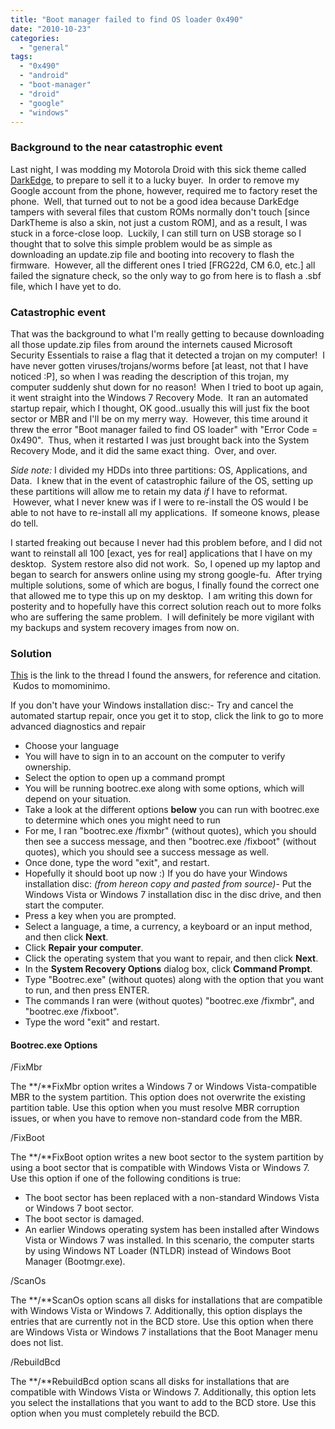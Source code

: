 ```yaml
---
title: "Boot manager failed to find OS loader 0x490"
date: "2010-10-23"
categories: 
  - "general"
tags: 
  - "0x490"
  - "android"
  - "boot-manager"
  - "droid"
  - "google"
  - "windows"
---
```


### Background to the near catastrophic event

Last night, I was modding my Motorola Droid with this sick theme called [DarkEdge](darkedge.davekover.com), to prepare to sell it to a lucky buyer.  In order to remove my Google account from the phone, however, required me to factory reset the phone.  Well, that turned out to not be a good idea because DarkEdge tampers with several files that custom ROMs normally don't touch \[since DarkTheme is also a skin, not just a custom ROM\], and as a result, I was stuck in a force-close loop.  Luckily, I can still turn on USB storage so I thought that to solve this simple problem would be as simple as downloading an update.zip file and booting into recovery to flash the firmware.  However, all the different ones I tried \[FRG22d, CM 6.0, etc.\] all failed the signature check, so the only way to go from here is to flash a .sbf file, which I have yet to do.

### Catastrophic event

That was the background to what I'm really getting to because downloading all those update.zip files from around the internets caused Microsoft Security Essentials to raise a flag that it detected a trojan on my computer!  I have never gotten viruses/trojans/worms before \[at least, not that I have noticed :P\], so when I was reading the description of this trojan, my computer suddenly shut down for no reason!  When I tried to boot up again, it went straight into the Windows 7 Recovery Mode.  It ran an automated startup repair, which I thought, OK good..usually this will just fix the boot sector or MBR and I'll be on my merry way.  However, this time around it threw the error "Boot manager failed to find OS loader" with "Error Code = 0x490".  Thus, when it restarted I was just brought back into the System Recovery Mode, and it did the same exact thing.  Over, and over.

_Side note:_ I divided my HDDs into three partitions: OS, Applications, and Data.  I knew that in the event of catastrophic failure of the OS, setting up these partitions will allow me to retain my data _if_ I have to reformat.  However, what I never knew was if I were to re-install the OS would I be able to not have to re-install all my applications.  If someone knows, please do tell.

I started freaking out because I never had this problem before, and I did not want to reinstall all 100 \[exact, yes for real\] applications that I have on my desktop.  System restore also did not work.  So, I opened up my laptop and began to search for answers online using my strong google-fu.  After trying multiple solutions, some of which are bogus, I finally found the correct one that allowed me to type this up on my desktop.  I am writing this down for posterity and to hopefully have this correct solution reach out to more folks who are suffering the same problem.  I will definitely be more vigilant with my backups and system recovery images from now on.

### Solution

[This](http://social.answers.microsoft.com/Forums/en-US/w7repair/thread/81789756-858e-4adc-a25b-2c0d0c234e0d) is the link to the thread I found the answers, for reference and citation.  Kudos to momominimo.

If you don't have your Windows installation disc:- Try and cancel the automated startup repair, once you get it to stop, click the link to go to more advanced diagnostics and repair
- Choose your language
- You will have to sign in to an account on the computer to verify ownership.
- Select the option to open up a command prompt
- You will be running bootrec.exe along with some options, which will depend on your situation.
- Take a look at the different options **below** you can run with bootrec.exe to determine which ones you might need to run
- For me, I ran "bootrec.exe /fixmbr" (without quotes), which you should then see a success message, and then "bootrec.exe /fixboot" (without quotes), which you should see a success message as well.
- Once done, type the word "exit", and restart.
- Hopefully it should boot up now :)
If you do have your Windows installation disc: _(from hereon copy and pasted from source)_- Put the Windows Vista or Windows 7 installation disc in the disc drive, and then start the computer.
- Press a key when you are prompted.
- Select a language, a time, a currency, a keyboard or an input method, and then click **Next**.
- Click **Repair your computer**.
- Click the operating system that you want to repair, and then click **Next**.
- In the **System Recovery Options** dialog box, click **Command Prompt**.
- Type "Bootrec.exe" (without quotes) along with the option that you want to run, and then press ENTER.
- The commands I ran were (without quotes) "bootrec.exe /fixmbr", and "bootrec.exe /fixboot".
- Type the word "exit" and restart.

#### Bootrec.exe Options

/FixMbr

The **/**FixMbr option writes a Windows 7 or Windows Vista-compatible MBR to the system partition. This option does not overwrite the existing partition table. Use this option when you must resolve MBR corruption issues, or when you have to remove non-standard code from the MBR.

/FixBoot

The **/**FixBoot option writes a new boot sector to the system partition by using a boot sector that is compatible with Windows Vista or Windows 7. Use this option if one of the following conditions is true:

- The boot sector has been replaced with a non-standard Windows Vista or Windows 7 boot sector.
- The boot sector is damaged.
- An earlier Windows operating system has been installed after Windows Vista or Windows 7 was installed. In this scenario, the computer starts by using Windows NT Loader (NTLDR) instead of Windows Boot Manager (Bootmgr.exe).

/ScanOs

The **/**ScanOs option scans all disks for installations that are compatible with Windows Vista or Windows 7. Additionally, this option displays the entries that are currently not in the BCD store. Use this option when there are Windows Vista or Windows 7 installations that the Boot Manager menu does not list.

/RebuildBcd

The **/**RebuildBcd option scans all disks for installations that are compatible with Windows Vista or Windows 7. Additionally, this option lets you select the installations that you want to add to the BCD store. Use this option when you must completely rebuild the BCD.
